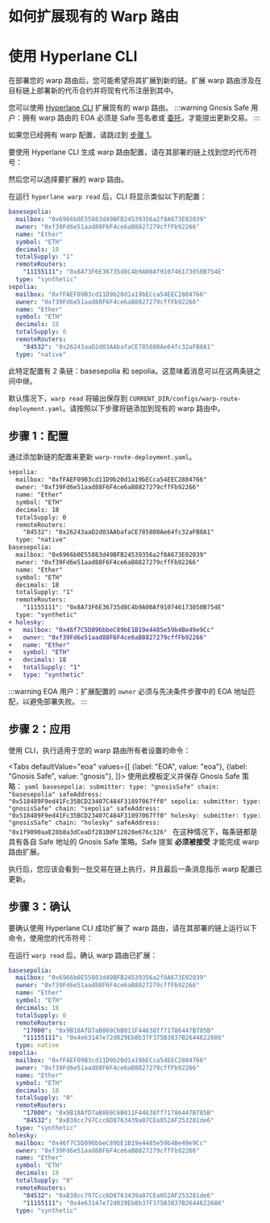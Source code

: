 
# 如何扩展现有的 Warp 路由

# 使用 Hyperlane CLI

在部署您的 warp 路由后，您可能希望将其扩展到新的链。扩展 warp 路由涉及在目标链上部署新的代币合约并将现有代币注册到其中。

您可以使用 [Hyperlane CLI](https://hyperlane.cc/docs/reference/cli) 扩展现有的 warp 路由。
<PrerequisitesPartial />
:::warning
Gnosis Safe 用户：拥有 warp 路由的 EOA 必须是 Safe 签名者或 [委托](https://docs.safe.global/core-api/transaction-service-guides/delegates)，才能提出更新交易。
:::

如果您已经拥有 warp 配置，请跳过到 [步骤 1](#step-1-configuration)。

要使用 Hyperlane CLI 生成 warp 路由配置，请在其部署的链上找到您的代币符号：

<WarpReadSymbolChainPartial />

<WarpReadSymbolSelectPartial />

然后您可以选择要扩展的 warp 路由。

在运行 `hyperlane warp read` 后，CLI 将显示类似以下的配置：

```yaml
basesepolia:
  mailbox: "0x6966b0E55883d49BFB24539356a2f8A673E02039"
  owner: "0xf39Fd6e51aad88F6F4ce6aB8827279cffFb92266"
  name: "Ether"
  symbol: "ETH"
  decimals: 18
  totalSupply: "1"
  remoteRouters:
    "11155111": "0x8A73F6E36735d8C4b9A00Af910746173050B754E"
  type: "synthetic"
sepolia:
  mailbox: "0xfFAEF09B3cd11D9b20d1a19bECca54EEC2884766"
  owner: "0xf39Fd6e51aad88F6F4ce6aB8827279cffFb92266"
  name: "Ether"
  symbol: "ETH"
  decimals: 18
  totalSupply: 0
  remoteRouters:
    "84532": "0x26243aaD2d03AAbafaCE785808Ae64fc32aFB8A1"
  type: "native"
```
此特定配置有 2 条链：basesepolia 和 sepolia。这意味着消息可以在这两条链之间中继。

默认情况下，`warp read` 将输出保存到 `CURRENT_DIR/configs/warp-route-deployment.yaml`。请按照以下步骤将链添加到现有的 warp 路由中。

## 步骤 1：配置
通过添加新链的配置来更新 `warp-route-deployment.yaml`。

```diff title="warp-route-deployment.yaml"
sepolia:
  mailbox: "0xfFAEF09B3cd11D9b20d1a19bECca54EEC2884766"
  owner: "0xf39Fd6e51aad88F6F4ce6aB8827279cffFb92266"
  name: "Ether"
  symbol: "ETH"
  decimals: 18
  totalSupply: 0
  remoteRouters:
    "84532": "0x26243aaD2d03AAbafaCE785808Ae64fc32aFB8A1"
  type: "native"
basesepolia:
  mailbox: "0x6966b0E55883d49BFB24539356a2f8A673E02039"
  owner: "0xf39Fd6e51aad88F6F4ce6aB8827279cffFb92266"
  name: "Ether"
  symbol: "ETH"
  decimals: 18
  totalSupply: "1"
  remoteRouters:
    "11155111": "0x8A73F6E36735d8C4b9A00Af910746173050B754E"
  type: "synthetic"
+ holesky:
+   mailbox: "0x46f7C5D896bbeC89bE1B19e4485e59b4Be49e9Cc"
+   owner: "0xf39Fd6e51aad88F6F4ce6aB8827279cffFb92266"
+   name: "Ether"
+   symbol: "ETH"
+   decimals: 18
+   totalSupply: "1"
+   type: "synthetic"
```

:::warning
EOA 用户：扩展配置的 `owner` 必须与先决条件步骤中的 EOA 地址匹配，以避免部署失败。
:::

## 步骤 2：应用

使用 CLI，执行适用于您的 warp 路由所有者设置的命令：

<Tabs defaultValue="eoa"
  values={[
    {label: "EOA", value: "eoa"},
    {label: "Gnosis Safe", value: "gnosis"},
  ]}>
    <TabItem value="eoa"><WarpApplySymbolConfigDefaultPartial /></TabItem>
    <TabItem value="gnosis">
        使用此模板定义并保存 Gnosis Safe 策略：
        ```yaml
        basesepolia:
          submitter:
              type: "gnosisSafe"
              chain: "basesepolia"
              safeAddress: "0x518489F9ed41Fc35BCD23407C484F31897067ff0"
        sepolia:
          submitter:
              type: "gnosisSafe"
              chain: "sepolia"
              safeAddress: "0x518489F9ed41Fc35BCD23407C484F31897067ff0"
        holesky:
          submitter:
              type: "gnosisSafe"
              chain: "holesky"
              safeAddress: "0x1f9090aaE28b8a3dCeaDf281B0F12828e676c326"
        ```
        在这种情况下，每条链都是具有各自 Safe 地址的 Gnosis Safe 策略。Safe 提案 **必须被接受** 才能完成 warp 路由扩展。
        <WarpApplySymbolConfigDefaultStrategyPartial />
    </TabItem>
</Tabs>


执行后，您应该会看到一批交易在链上执行，并且最后一条消息指示 warp 配置已更新。

## 步骤 3：确认

要确认使用 Hyperlane CLI 成功扩展了 warp 路由，请在其部署的链上运行以下命令，使用您的代币符号：

<WarpReadSymbolChainPartial />


在运行 `warp read` 后，确认 warp 路由已扩展：
```yaml {23-34} 
basesepolia:
  mailbox: "0x6966b0E55883d49BFB24539356a2f8A673E02039"
  owner: "0xf39Fd6e51aad88F6F4ce6aB8827279cffFb92266"
  name: "Ether"
  symbol: "ETH"
  decimals: 18
  totalSupply: 0
  remoteRouters:
    "17000": "0x9B18AfD7aB869C6B011F44638ff71786447B785B"
    "11155111": "0x4e63147e72d029Eb8b37F375B3837B2644622686"
  type: native
sepolia:
  mailbox: "0xfFAEF09B3cd11D9b20d1a19bECca54EEC2884766"
  owner: "0xf39Fd6e51aad88F6F4ce6aB8827279cffFb92266"
  name: "Ether"
  symbol: "ETH"
  decimals: 18
  totalSupply: "0"
  remoteRouters:
    "17000": "0x9B18AfD7aB869C6B011F44638ff71786447B785B"
    "84532": "0xB38cc797Ccc6D8763439a07CEa052AF253281de6"
  type: "synthetic"
holesky:
  mailbox: "0x46f7C5D896bbeC89bE1B19e4485e59b4Be49e9Cc"
  owner: "0xf39Fd6e51aad88F6F4ce6aB8827279cffFb92266"
  name: "Ether"
  symbol: "ETH"
  decimals: 18
  totalSupply: "0"
  remoteRouters:
    "84532": "0xB38cc797Ccc6D8763439a07CEa052AF253281de6"
    "11155111": "0x4e63147e72d029Eb8b37F375B3837B2644622686"
  type: "synthetic"
```
